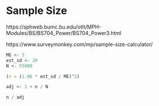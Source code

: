 # Sample Size

https://sphweb.bumc.bu.edu/otlt/MPH-Modules/BS/BS704_Power/BS704_Power3.html

https://www.surveymonkey.com/mp/sample-size-calculator/

```r
ME <- 5
est_sd <- 20
N <- 55000

(n = (1.96 * est_sd / ME)^2)

adj <- 1 + n / N

n / adj
```

